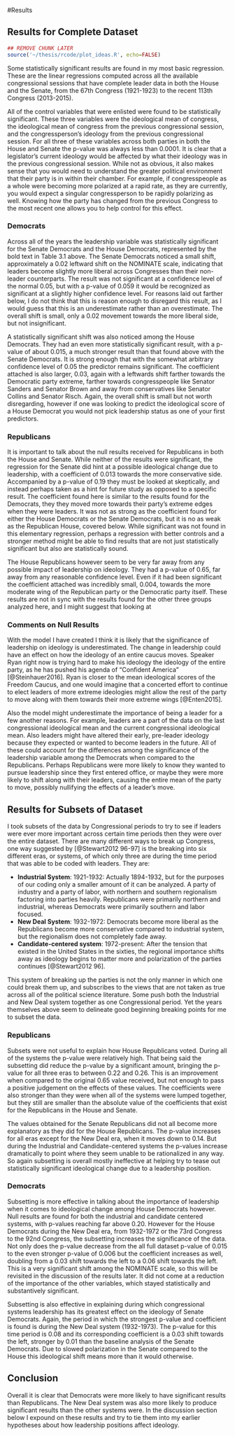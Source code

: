 #Results

## Results for Complete Dataset

```r
## REMOVE CHUNK LATER
source('~/thesis/rcode/plot_ideas.R', echo=FALSE)
```

Some statistically significant results are found in my most basic regression. These are the linear regressions computed across all the available congressional sessions that have complete leader data in both the House and the Senate, from the 67th Congress (1921-1923) to the recent 113th Congress (2013-2015). 

\begin{table}[h]
\centering
\caption[Summary of Models Across All Years, House and Senate]{Summary of Models Across All Years, House and Senate: \\ Bolded items are significant leadership predictors}
\begin{tabular}{r|rrrr}
                       & Senate Ds & Senate Rs & House Ds & House Rs \\ \hline
(Intercept)            & 0.00489   & 0.00259   & 0.01131  & 0.00405  \\
cong\_ideo\_mean       & 0.51583   & 0.61344   & 0.73047  & 0.67749  \\
last\_cong\_ideo\_mean & -0.38112  & -0.50989  & -0.57483 & -0.53415 \\
last\_ideo             & 0.87467   & 0.87061   & 0.87636  & 0.85013  \\
leaderY                & \textbf{-0.01863}  & 0.01289   & -\textbf{0.03022} & -0.00417 \\
Adjusted R-Squared     & 0.802     & 0.781     & 0.781    & 0.824    \\
N                      & 2239      & 1817      & 11380    & 9270    
\end{tabular}
\end{table}


All of the control variables that were enlisted were found to be statistically significant. These three variables were the ideological mean of congress, the ideological mean of congress from the previous congressional session, and the congressperson's ideology from the previous congressional session. For all three of these variables across both parties in both the House and Senate the p-value was always less than 0.0001. It is clear that a legislator's current ideology would be affected by what their ideology was in the previous congressional session. While not as obvious, it also makes sense that you would need to understand the greater political environment that their party is in within their chamber. For example, if congresspeople as a whole were becoming more polarized at a rapid rate, as they are currently, you would expect a singular congressperson to be rapidly polarizing as well. Knowing how the party has changed from the previous Congress to the most recent one allows you to help control for this effect.

### Democrats

Across all of the years the leadership variable was statistically significant for the Senate Democrats and the House Democrats, represented by the bold text in Table 3.1 above. The Senate Democrats noticed a small shift, approximately a 0.02 leftward shift on the NOMINATE scale, indicating that leaders become slightly more liberal across Congresses than their non-leader counterparts. The result was not significant at a confidence level of the normal 0.05, but with a p-value of 0.059 it would be recognized as significant at a slightly higher confidence level. For reasons laid out farther below, I do not think that this is reason enough to disregard this result, as I would guess that this is an underestimate rather than an overestimate. The overall shift is small, only a 0.02 movement towards the more liberal side, but not insignificant.

A statistically significant shift was also noticed among the House Democrats. They had an even more statistically significant result, with a p-value of about 0.015, a much stronger result than that found above with the Senate Democrats. It is strong enough that with the somewhat arbitrary confidence level of 0.05 the predictor remains significant. The coefficient attached is also larger, 0.03, again with a leftwards shift farther towards the Democratic party extreme, farther towards congresspeople like Senator Sanders and Senator Brown and away from conservatives like Senator Collins and Senator Risch. Again, the overall shift is small but not worth disregarding, however if one was looking to predict the ideological score of a House Democrat you would not pick leadership status as one of your first predictors.

### Republicans

It is important to talk about the null results received for Republicans in both the House and Senate. While neither of the results were significant, the regression for the Senate did hint at a possible ideological change due to leadership, with a coefficient of 0.013 towards the more conservative side. Accompanied by a p-value of 0.19 they must be looked at skeptically, and instead perhaps taken as a hint for future study as opposed to a specific result. The coefficient found here is similar to the results found for the Democrats, they they moved more towards their party's extreme edges when they were leaders. It was not as strong as the coefficient found for either the House Democrats or the Senate Democrats, but it is no as weak as the Republican House, covered below. While significant was not found in this elementary regression, perhaps a regression with better controls and a stronger method might be able to find results that are not just statistically significant but also are statistically sound.

The House Republicans however seem to be very far away from any possible impact of leadership on ideology. They had a p-value of 0.65, far away from any reasonable confidence level. Even if it had been significant the coefficient attached was incredibly small, 0.004, towards the more moderate wing of the Republican party or the Democratic party itself. These results are not in sync with the results found for the other three groups analyzed here, and I might suggest that looking at 

### Comments on Null Results

With the model I have created I think it is likely that the significance of leadership on ideology is underestimated. The change in leadership could have an effect on how the ideology of an entire caucus moves. Speaker Ryan right now is trying hard to make his ideology the ideology of the entire party, as he has pushed his agenda of "Confident America" [@Steinhauer2016]. Ryan is closer to the mean ideological scores of the Freedom Caucus, and one would imagine that a concerted effort to continue to elect leaders of more extreme ideologies might allow the rest of the party to move along with them towards their more extreme wings [@Enten2015].

Also the model might underestimate the importance of being a leader for a few another reasons. For example, leaders are a part of the data on the last congressional ideological mean and the current congressional ideological mean. Also leaders might have altered their early, pre-leader ideology because they expected or wanted to become leaders in the future. All of these could account for the differences among the significance of the leadership variable among the Democrats when compared to the Republicans. Perhaps Republicans were more likely to know they wanted to pursue leadership since they first entered office, or maybe they were more likely to shift along with their leaders, causing the entire mean of the party to move, possibly nullifying the effects of a leader's move.


## Results for Subsets of Dataset

I took subsets of the data by Congressional periods to try to see if leaders were ever more important across certain time periods then they were over the entire dataset. There are many different ways to break up Congress, one way suggested by [@Stewart2012 96-97] is the breaking into six different eras, or systems, of which only three are during the time period that was able to be coded with leaders.\footnote{The rest were pre-1921 and before my data was able to be clearly coded due how Congressional leadership existed back then.} They are:

- **Industrial System**: 1921-1932: Actually 1894-1932, but for the purposes of our coding only a smaller amount of it can be analyzed. A party of industry and a party of labor, with northern and southern regionalism factoring into parties heavily. Republicans were primarily northern and industrial, whereas Democrats were primarily southern and labor focused.
- **New Deal System**: 1932-1972: Democrats become more liberal as the Republicans become more conservative compared to industrial system, but the regionalism does not completely fade away.
- **Candidate-centered system**: 1972-present: After the tension that existed in the United States in the sixties, the regional importance shifts away as ideology begins to matter more and polarization of the parties continues [@Stewart2012 96].

This system of breaking up the parties is not the only manner in which one could break them up, and subscribes to the views that are not taken as true across all of the political science literature. Some push both the Industrial and New Deal system together as one Congressional period. Yet the years themselves above seem to delineate good beginning breaking points for me to subset the data.


### Republicans

Subsets were not useful to explain how House Republicans voted. During all of the systems the p-value were relatively high. That being said the subsetting did reduce the p-value by a significant amount, bringing the p-value for all three eras to between 0.22 and 0.26. This is an improvement when compared to the original 0.65 value received, but not enough to pass a positive judgement on the effects of these values. The coefficients were also stronger than they were when all of the systems were lumped together, but they still are smaller than the absolute value of the coefficients that exist for the Republicans in the House and Senate.

The values obtained for the Senate Republicans did not all become more explanatory as they did for the House Republicans. The p-value increases for all eras except for the New Deal era, when it moves down to 0.14. But during the Industrial and Candidate-centered systems the p-values increase dramatically to point where they seem unable to be rationalized in any way. So again subsetting is overall mostly ineffective at helping try to tease out statistically significant ideological change due to a leadership position.


### Democrats

Subsetting is more effective in talking about the importance of leadership when it comes to ideological change among House Democrats however. Null results are found for both the industrial and candidate centered systems, with p-values reaching far above 0.20. However for the House Democrats during the New Deal era, from 1932-1972 or the 73rd Congress to the 92nd Congress, the subsetting increases the significance of the data. Not only does the p-value decrease from the all full dataset p-value of 0.015 to the even stronger p-value of 0.006 but the coefficient increases as well, doubling from a 0.03 shift towards the left to a 0.06 shift towards the left. This is a very significant shift among the NOMINATE scale, so this will be revisited in the discussion of the results later. It did not come at a reduction of the importance of the other variables, which stayed statistically and substantively significant.

Subsetting is also effective in explaining during which congressional systems leadership has its greatest effect on the ideology of Senate Democrats. Again, the period in which the strongest p-value and coefficient is found is during the New Deal system (1932-1973). The p-value for this time period is 0.08 and its corresponding coefficient is a 0.03 shift towards the left, stronger by 0.01 than the baseline analysis of the Senate Democrats. Due to slowed polarization in the Senate compared to the House this ideological shift means more than it would otherwise.

## Conclusion

Overall it is clear that Democrats were more likely to have significant results than Republicans. The New Deal system was also more likely to produce significant results than the other systems were. In the discussion section below I expound on these results and try to tie them into my earlier hypotheses about how leadership positions affect ideology.

